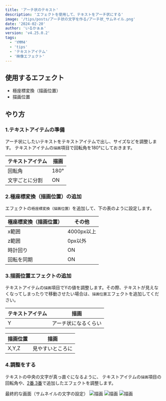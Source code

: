 ```yaml
---
title: 'アーチ状のテキスト'
description: 'エフェクトを使用して、テキストをアーチ状にする'
image: '/tips/posts/アーチ状の文字を作る/アーチ状_サムネイル.png'
date: '2024-02-20'
author: 'いるかぁぁ'
version: 'v4.25.0.2'
tags:
  - 'YMM4'
  - 'tips'
  - 'テキストアイテム'
  - '映像エフェクト'
---
```


## 使用するエフェクト
- 極座標変換（描画位置）
- 描画位置

## やり方
### 1.テキストアイテムの準備
アーチ状にしたいテキストをテキストアイテムで出し、サイズなどを調整します。
テキストアイテムの`描画`項目で回転角を180°にしておきます。

| テキストアイテム | 描画 |
| - | - |
| 回転角 | 180° |
| 文字ごとに分割 | ON |

### 2.極座標変換（描画位置）の追加
エフェクトの`極座標変換（描画位置）`を追加して、下の表のように設定します。

| 極座標変換（描画位置） | その他 |
|-|-|
| x範囲 | 4000px以上 |
| z範囲 | 0px以外 |
| 時計回り | ON |
| 回転を同期 | ON |

### 3.描画位置エフェクトの追加
テキストアイテムの`描画`項目でYの値を調整します。その際、テキストが見えなくなってしまったりで移動させたい場合は、`描画位置`エフェクトを追加してください。

| テキストアイテム | 描画 |
| - | - |
| Y | アーチ状になるくらい |

| 描画位置 | 描画 |
| - | - |
| X,Y,Z | 見やすいところに |

### 4.調整をする
テキストの中央の文字が真っ直ぐになるように、
テキストアイテムの`描画`項目の回転角や、[2番](#2極座標変換描画位置の追加),[3番](#3描画位置エフェクトの追加)で追加したエフェクトを調整します。

最終的な画面（サムネイルの文字の設定）
![描画](/assets/tips/posts/アーチ状の文字を作る/描画.png)
![描画](/assets/tips/posts/アーチ状の文字を作る/テキスト.png)
![描画](/assets/tips/posts/アーチ状の文字を作る/極座標変換（描画位置）.png)